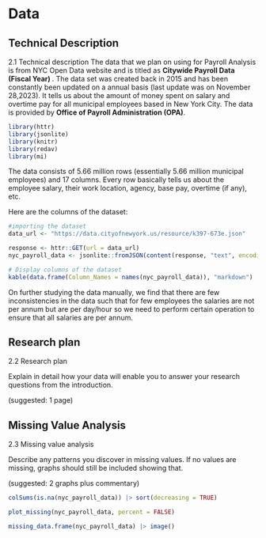 # Data

## Technical Description
2.1 Technical description
The data that we plan on using for Payroll Analysis is from NYC Open Data website and is titled as  **Citywide Payroll Data (Fiscal Year) **. The data set was created back in 2015 and has been constantly been updated on a annual basis (last update was on November 28,2023). It tells us about the amount of money spent on salary and overtime pay for all municipal employees based in New York City. The data is provided by **Office of Payroll Administration (OPA)**. 
```r
library(httr)
library(jsonlite)
library(knitr)
library(redav)
library(mi)
```


The data consists of 5.66 million rows (essentially 5.66 million municipal employees) and 17 columns. Every row basically tells us about the employee salary, their work location, agency, base pay, overtime (if any), etc. 

Here are the columns of the dataset:

```r
#importing the dataset
data_url <- "https://data.cityofnewyork.us/resource/k397-673e.json"

response <- httr::GET(url = data_url)
nyc_payroll_data <- jsonlite::fromJSON(content(response, "text", encoding = "UTF-8"))

# Display columns of the dataset
kable(data.frame(Column_Names = names(nyc_payroll_data)), "markdown")

```

On further studying the data manually, we find that there are few inconsistencies in the data such that for few employees the salaries are not per annum but are per day/hour so we need to perform certain operation to ensure that all salaries are per annum.

## Research plan
2.2 Research plan

Explain in detail how your data will enable you to answer your research questions from the introduction. 

(suggested: 1 page)

## Missing Value Analysis
2.3 Missing value analysis

Describe any patterns you discover in missing values. If no values are missing, graphs should still be included showing that.

(suggested: 2 graphs plus commentary)

```r
colSums(is.na(nyc_payroll_data)) |> sort(decreasing = TRUE)
```

```r
plot_missing(nyc_payroll_data, percent = FALSE)
```

```r
missing_data.frame(nyc_payroll_data) |> image()
```
